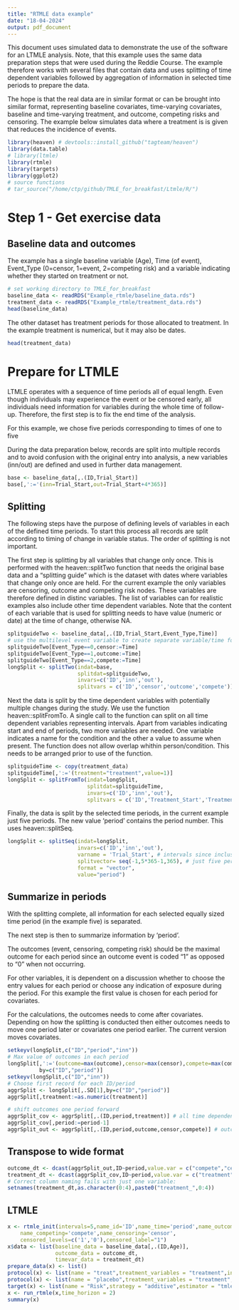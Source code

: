 ```yaml
---
title: "RTMLE data example"
date: "18-04-2024"
output: pdf_document
---
```


This document uses simulated data to demonstrate the use of the
software for an LTMLE analysis. Note, that this example uses the same
data preparation steps that were used during the Reddie Course. The
example therefore works with several files that contain data and uses
splitting of time dependent variables followed by aggregation of
information in selected time periods to prepare the data.

The hope is that the real data are in similar format or can be brought
into similar format, representing baseline covariates, time-varying
covariates, baseline and time-varying treatment, and outcome,
competing risks and censoring. The example below simulates data where
a treatment is is given that reduces the incidence of events.

```r
library(heaven) # devtools::install_github("tagteam/heaven")
library(data.table)
# library(ltmle)
library(rtmle)
library(targets)
library(ggplot2)
# source functions
# tar_source("/home/ctp/github/TMLE_for_breakfast/Ltmle/R/")
```
# Step 1 - Get exercise data

## Baseline data and outcomes

The example has a single baseline variable (Age), Time (of event),
Event_Type (0=censor, 1=event, 2=competing risk) and a variable
indicating whether they started on treatment or not.

```r
# set working directory to TMLE_for_breakfast
baseline_data <- readRDS("Example_rtmle/baseline_data.rds")
treatment_data <- readRDS("Example_rtmle/treatment_data.rds")
head(baseline_data)
```

The other dataset has treatment periods for those allocated to
treatment. In the example treatment is numerical, but it may also be
dates.

```r
head(treatment_data)
```
# Prepare for LTMLE
LTMLE operates with a sequence of time periods all of equal length. Even though 
individuals may experience the event or be censored early, all individuals need
information for variables during the whole time of follow-up. Therefore, the first
step is to fix the end time of the analysis. 

For this example, we chose five periods corresponding to times of one to five

During the data preparation below, records are split into multiple records and 
to avoid confusion with the original entry into analysis, a new variables (inn/out)
are defined and used in further data management.

```r
base <- baseline_data[,.(ID,Trial_Start)]
base[,':='(inn=Trial_Start,out=Trial_Start+4*365)]
```
## Splitting
The following steps have the purpose of defining levels of variables in each of 
the defined time periods. To start this process all records are split according 
to timing of change in variable status. The order of splitting is not important.

The first step is splitting by all variables that change only once. 
This is performed with the heaven::splitTwo function that needs the original 
base data and a "splitting guide" which is the dataset with dates where variables
that change only once are held.  For the current example the only variables are censoring, outcome and competing risk nodes.  These variables are therefore defined in distinc variables. The list of variables can for realistic examples also include other time dependent variables.  Note that the content of each variable that is used for splitting needs to have value (numeric or date) at the time of change, otherwise NA.

```r
splitguideTwo <- baseline_data[,.(ID,Trial_Start,Event_Type,Time)]
# use the multilevel event variable to create separate variable/time for censoring, outcome and competing risk
splitguideTwo[Event_Type==0,censor:=Time]
splitguideTwo[Event_Type==1,outcome:=Time]
splitguideTwo[Event_Type==2,compete:=Time]
longSplit <- splitTwo(indat=base,
                      splitdat=splitguideTwo,
                      invars=c('ID','inn','out'),
                      splitvars = c('ID','censor','outcome','compete'))
```

Next the data is split by the time dependent variables with potentially multiple
changes during the study. We use the function heaven::splitFromTo. A single call to the function can split on all time dependent variables representing intervals. Apart from variables indicating start and end of periods, two more variables are needed. One variable indicates a name for the condition and the other a value to assume when present. The function does not allow overlap whithin person/condition. This needs to be arranged prior to use of the function.

```r
splitguideTime <- copy(treatment_data)
splitguideTime[,':='(treatment="treatment",value=1)]
longSplit <- splitFromTo(indat=longSplit,
                         splitdat=splitguideTime,
                         invars=c('ID','inn','out'),
                         splitvars = c('ID','Treatment_Start','Treatment_End','value','treatment'))

```

Finally, the data is split by the selected time periods, in the current example
just five periods. The new value 'period' contains the period number. This uses
heaven::splitSeq.

```r
longSplit <- splitSeq(indat=longSplit,
                      invars=c('ID','inn','out'),
                      varname = 'Trial_Start', # intervals since inclusion in study
                      splitvector= seq(-1,5*365-1,365), # just five periods for the example
                      format = "vector",
                      value="period")
```
## Summarize in periods

With the splitting complete, all information for each selected equally
sized time period (in the example five) is separated.

The next step is then to summarize information by 'period'.

The outcomes (event, censoring, competing risk) should be the maximal
outcome for each period since an outcome event is coded "1" as opposed
to "0" when not occurring.

For other variables, it is dependent on a discussion whether to choose
the entry values for each period or choose any indication of exposure
during the period. For this example the first value is chosen for each
period for covariates.

For the calculations, the outcomes needs to come after
covariates. Depending on how the splitting is conducted then either
outcomes needs to move one period later or covariates one period
earlier.  The current version moves covariates.

```r
setkeyv(longSplit,c("ID","period","inn"))
# Max value of outcomes in each period
longSplit[,':='(outcome=max(outcome),censor=max(censor),compete=max(compete)),
          by=c("ID","period")] 
setkeyv(longSplit,c("ID","inn"))
# Choose first record for each ID/period
aggrSplit <- longSplit[,.SD[1],by=c("ID","period")]
aggrSplit[,treatment:=as.numeric(treatment)]

# shift outcomes one period forward
aggrSplit_cov <- aggrSplit[,.(ID,period,treatment)] # all time dependent variables, here just "treatment"
aggrSplit_cov[,period:=period-1]
aggrSplit_out <- aggrSplit[,.(ID,period,outcome,censor,compete)] # outcomes

```
## Transpose to wide format
```r
outcome_dt <- dcast(aggrSplit_out,ID~period,value.var = c("compete","censor","outcome"))
treatment_dt <- dcast(aggrSplit_cov,ID~period,value.var = c("treatment"))
# Correct column naming fails with just one variable:
setnames(treatment_dt,as.character(0:4),paste0("treatment_",0:4))
```
## LTMLE
```r
x <- rtmle_init(intervals=5,name_id='ID',name_time='period',name_outcome='outcome',
    name_competing='compete',name_censoring='censor',
    censored_levels=c('1','0'),censored_label="1")
x$data <- list(baseline_data = baseline_data[,.(ID,Age)],
               outcome_data = outcome_dt,
               timevar_data = treatment_dt)
prepare_data(x) <- list()
protocol(x) <- list(name = "treat",treatment_variables = "treatment",intervention = 1)
protocol(x) <- list(name = "placebo",treatment_variables = "treatment",intervention = 0)
target(x) <- list(name = "Risk",strategy = "additive",estimator = "tmle",protocols = c("treat","placebo"))
x <- run_rtmle(x,time_horizon = 2)
summary(x)

```



